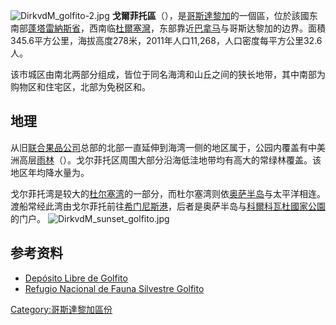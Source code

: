 {{Infobox settlement
|official_name          = 戈尔菲托
|nickname               = 
|settlement_type        = 城市
<!-- images and maps  ----------->
|image_skyline          = DirkvdM golfito-1.jpg
|imagesize              = 200px
|image_caption          = 远望戈尔菲托湾
|image_flag             = 
|image_seal             = 
|image_map              =
|map_caption            =
|pushpin_map            = Costa Rica
|pushpin_label_position = left
|pushpin_mapsize        = 200
|pushpin_map_caption    = 戈尔菲托位于哥斯达黎加的位置
|subdivision_type       = [[世界政區索引|国家]]
|subdivision_type1      = [[哥斯达黎加行政区划|省]]
|subdivision_name       = [[哥斯达黎加|哥斯达黎加]]
|subdivision_name1      = [[蓬塔雷纳斯省|蓬塔雷纳斯省]]
|subdivision_type2      = {{tsl|en|Cantons of Costa Rica|县}}
|subdivision_name2      = [[戈爾菲托縣|戈爾菲托縣]]
|established_title      = 
|established_date       = 
|government_type        =
|leader_title           = 
|leader_name            = 
|area_magnitude =
|area_total_sq_mi =
|area_total_km2 = <!-- ALL fields with measurements are subject to automatic unit conversion-->
|area_land_sq_mi =
|area_land_km2 =
|area_urban_sq_mi =
|area_urban_km2 =
|area_metro_km2 =
|area_metro_sq_mi =
|population_as_of= 
|population_footnotes =
|population_total = 
|population_urban = 
|population_metro = 
|population_density_sq_mi =auto
|population_density_km2 =auto
|timezone = [[北美中部时区|北美中部时区]]
|utc_offset = -6
|timezone_DST =
|utc_offset_DST =
|coordinates            = {{coord|8|38|N|83|15|W|region:CR|display=inline}}
|elevation_footnotes=
|elevation_m = 62
|elevation_ft =
|postal_code_type = 邮政编码
|postal_code = 
|area_code =
|website = 
|footnotes =
}}

[[Image:DirkvdM_golfito-2.jpg|thumb]]
'''戈爾菲托區'''（{{lang-es|Golfito}}），是[[哥斯達黎加|哥斯達黎加]]的一個區，位於該國东南部[[蓬塔雷納斯省|蓬塔雷納斯省]]，西南临[[杜爾塞灣|杜爾塞灣]]，东部靠近[[巴拿马|巴拿马]]与哥斯达黎加的边界。面積345.6平方公里，海拔高度278米，2011年人口11,268，人口密度每平方公里32.6人。

该市城区由南北两部分组成，皆位于同名海湾和山丘之间的狭长地带，其中南部为购物区和住宅区，北部为免税区和{{tsl|en|Golfito Airport|简易机场}}。

==地理==
从旧[[联合果品公司|联合果品公司]]总部的北部一直延伸到海湾一侧的地区属于{{tsl|en|National Parks of Costa Rica|哥斯达黎加国家公园}}，公园内覆盖有中美洲高层[[雨林|雨林]]（{{convert|30|-|45|m|sp=us|disp=sqbr}}）。戈尔菲托区周围大部分沿海低洼地带均有高大的常绿林覆盖。该地区年均降水量为{{convert|400|-|500|cm|sp=us}}。

戈尔菲托湾是较大的[[杜尔塞湾|杜尔塞湾]]的一部分，而杜尔塞湾则依[[奥萨半岛|奥萨半岛]]与太平洋相连。渡船常经此湾由戈尔菲托前往[[希门尼斯港|希门尼斯港]]，后者是奥萨半岛与[[科爾科瓦杜國家公園|科爾科瓦杜國家公園]]的门户。
[[Image:DirkvdM_sunset_golfito.jpg|thumb]]

{{coord|8.634316|N|83.161869|W|region:CR_type:city|display=title}}

==参考资料==
*[http://www.depositodegolfito.com/ Depósito Libre de Golfito] {{Wayback|url=http://www.depositodegolfito.com/ |date=20210211201712 }}
*[https://web.archive.org/web/20150413015755/http://www.sinac.go.cr/AC/ACOSA/ASPs/RNVSG/Paginas/default.aspx Refugio Nacional de Fauna Silvestre Golfito]

[[Category:哥斯達黎加區份|Category:哥斯達黎加區份]]